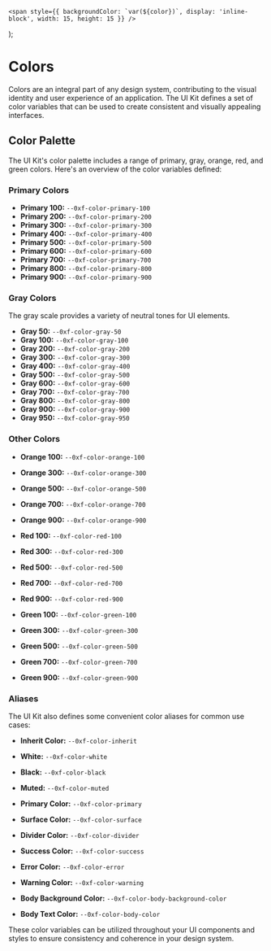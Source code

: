 
<Meta title="Design System/Colors" />

    <span style={{ backgroundColor: `var(${color})`, display: 'inline-block', width: 15, height: 15 }} />
);

# Colors

Colors are an integral part of any design system, contributing to the visual identity and user experience of an
application. The UI Kit defines a set of color variables that can be used to create consistent and visually appealing
interfaces.

## Color Palette

The UI Kit's color palette includes a range of primary, gray, orange, red, and green colors. Here's an overview of the
color variables defined:

### Primary Colors

-   <ColorBox color="--0xf-color-primary-100" /> **Primary 100:** `--0xf-color-primary-100`
-   <ColorBox color="--0xf-color-primary-200" /> **Primary 200:** `--0xf-color-primary-200`
-   <ColorBox color="--0xf-color-primary-300" /> **Primary 300:** `--0xf-color-primary-300`
-   <ColorBox color="--0xf-color-primary-400" /> **Primary 400:** `--0xf-color-primary-400`
-   <ColorBox color="--0xf-color-primary-500" /> **Primary 500:** `--0xf-color-primary-500`
-   <ColorBox color="--0xf-color-primary-600" /> **Primary 600:** `--0xf-color-primary-600`
-   <ColorBox color="--0xf-color-primary-700" /> **Primary 700:** `--0xf-color-primary-700`
-   <ColorBox color="--0xf-color-primary-800" /> **Primary 800:** `--0xf-color-primary-800`
-   <ColorBox color="--0xf-color-primary-900" /> **Primary 900:** `--0xf-color-primary-900`

### Gray Colors

The gray scale provides a variety of neutral tones for UI elements.

-   <ColorBox color="--0xf-color-gray-50" /> **Gray 50:** `--0xf-color-gray-50`
-   <ColorBox color="--0xf-color-gray-100" /> **Gray 100:** `--0xf-color-gray-100`
-   <ColorBox color="--0xf-color-gray-200" /> **Gray 200:** `--0xf-color-gray-200`
-   <ColorBox color="--0xf-color-gray-300" /> **Gray 300:** `--0xf-color-gray-300`
-   <ColorBox color="--0xf-color-gray-400" /> **Gray 400:** `--0xf-color-gray-400`
-   <ColorBox color="--0xf-color-gray-500" /> **Gray 500:** `--0xf-color-gray-500`
-   <ColorBox color="--0xf-color-gray-600" /> **Gray 600:** `--0xf-color-gray-600`
-   <ColorBox color="--0xf-color-gray-700" /> **Gray 700:** `--0xf-color-gray-700`
-   <ColorBox color="--0xf-color-gray-800" /> **Gray 800:** `--0xf-color-gray-800`
-   <ColorBox color="--0xf-color-gray-900" /> **Gray 900:** `--0xf-color-gray-900`
-   <ColorBox color="--0xf-color-gray-950" /> **Gray 950:** `--0xf-color-gray-950`

### Other Colors

-   <ColorBox color="--0xf-color-orange-100" /> **Orange 100:** `--0xf-color-orange-100`
-   <ColorBox color="--0xf-color-orange-300" /> **Orange 300:** `--0xf-color-orange-300`
-   <ColorBox color="--0xf-color-orange-500" /> **Orange 500:** `--0xf-color-orange-500`
-   <ColorBox color="--0xf-color-orange-700" /> **Orange 700:** `--0xf-color-orange-700`
-   <ColorBox color="--0xf-color-orange-900" /> **Orange 900:** `--0xf-color-orange-900`

-   <ColorBox color="--0xf-color-red-100" /> **Red 100:** `--0xf-color-red-100`
-   <ColorBox color="--0xf-color-red-300" /> **Red 300:** `--0xf-color-red-300`
-   <ColorBox color="--0xf-color-red-500" /> **Red 500:** `--0xf-color-red-500`
-   <ColorBox color="--0xf-color-red-700" /> **Red 700:** `--0xf-color-red-700`
-   <ColorBox color="--0xf-color-red-900" /> **Red 900:** `--0xf-color-red-900`

-   <ColorBox color="--0xf-color-green-100" /> **Green 100:** `--0xf-color-green-100`
-   <ColorBox color="--0xf-color-green-300" /> **Green 300:** `--0xf-color-green-300`
-   <ColorBox color="--0xf-color-green-500" /> **Green 500:** `--0xf-color-green-500`
-   <ColorBox color="--0xf-color-green-700" /> **Green 700:** `--0xf-color-green-700`
-   <ColorBox color="--0xf-color-green-900" /> **Green 900:** `--0xf-color-green-900`

### Aliases

The UI Kit also defines some convenient color aliases for common use cases:

-   <ColorBox color="--0xf-color-inherit" /> **Inherit Color:** `--0xf-color-inherit`
-   <ColorBox color="--0xf-color-white" /> **White:** `--0xf-color-white`
-   <ColorBox color="--0xf-color-black" /> **Black:** `--0xf-color-black`
-   <ColorBox color="--0xf-color-muted" /> **Muted:** `--0xf-color-muted`

-   <ColorBox color="--0xf-color-primary" /> **Primary Color:** `--0xf-color-primary`
-   <ColorBox color="--0xf-color-surface" /> **Surface Color:** `--0xf-color-surface`
-   <ColorBox color="--0xf-color-divider" /> **Divider Color:** `--0xf-color-divider`

-   <ColorBox color="--0xf-color-success" /> **Success Color:** `--0xf-color-success`
-   <ColorBox color="--0xf-color-error" /> **Error Color:** `--0xf-color-error`
-   <ColorBox color="--0xf-color-warning" /> **Warning Color:** `--0xf-color-warning`

-   <ColorBox color="--0xf-color-body-background-color" /> **Body Background Color:** `--0xf-color-body-background-color`
-   <ColorBox color="--0xf-color-body-color" /> **Body Text Color:** `--0xf-color-body-color`

These color variables can be utilized throughout your UI components and styles to ensure consistency and coherence in
your design system.
